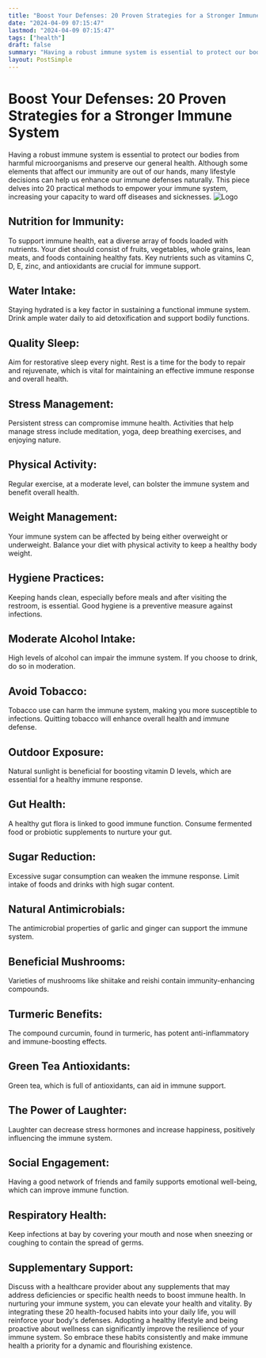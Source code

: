 ```yaml
---
title: "Boost Your Defenses: 20 Proven Strategies for a Stronger Immune System"
date: "2024-04-09 07:15:47"
lastmod: "2024-04-09 07:15:47"
tags: ["health"]
draft: false
summary: "Having a robust immune system is essential to protect our bodies from harmful microorganisms and preserve our general health. Although some elements that affect our immunity are out of our hands, many lifestyle decisions can help us enhance our immune defenses naturally. This piece delves into 20 practical methods to empower your immune system, increasing your capacity to ward off diseases and sicknesses."
layout: PostSimple
---
```

# Boost Your Defenses: 20 Proven Strategies for a Stronger Immune System
Having a robust immune system is essential to protect our bodies from harmful microorganisms and preserve our general health. Although some elements that affect our immunity are out of our hands, many lifestyle decisions can help us enhance our immune defenses naturally. This piece delves into 20 practical methods to empower your immune system, increasing your capacity to ward off diseases and sicknesses.
<img alt="Logo" class="lazyImg" data-src="https://cdn.seniorsselection.com/src_image/9765a83eef831664ff0694173519cb88.webp" src="/statics/image/loading.webp"/>
## Nutrition for Immunity:
To support immune health, eat a diverse array of foods loaded with nutrients. Your diet should consist of fruits, vegetables, whole grains, lean meats, and foods containing healthy fats. Key nutrients such as vitamins C, D, E, zinc, and antioxidants are crucial for immune support.
## Water Intake:
Staying hydrated is a key factor in sustaining a functional immune system. Drink ample water daily to aid detoxification and support bodily functions.
## Quality Sleep:
Aim for restorative sleep every night. Rest is a time for the body to repair and rejuvenate, which is vital for maintaining an effective immune response and overall health.
## Stress Management:
Persistent stress can compromise immune health. Activities that help manage stress include meditation, yoga, deep breathing exercises, and enjoying nature.
## Physical Activity:
Regular exercise, at a moderate level, can bolster the immune system and benefit overall health.
## Weight Management:
Your immune system can be affected by being either overweight or underweight. Balance your diet with physical activity to keep a healthy body weight.
## Hygiene Practices:
Keeping hands clean, especially before meals and after visiting the restroom, is essential. Good hygiene is a preventive measure against infections.
## Moderate Alcohol Intake:
High levels of alcohol can impair the immune system. If you choose to drink, do so in moderation.
## Avoid Tobacco:
Tobacco use can harm the immune system, making you more susceptible to infections. Quitting tobacco will enhance overall health and immune defense.
## Outdoor Exposure:
Natural sunlight is beneficial for boosting vitamin D levels, which are essential for a healthy immune response.
## Gut Health:
A healthy gut flora is linked to good immune function. Consume fermented food or probiotic supplements to nurture your gut.
## Sugar Reduction:
Excessive sugar consumption can weaken the immune response. Limit intake of foods and drinks with high sugar content.
## Natural Antimicrobials:
The antimicrobial properties of garlic and ginger can support the immune system.
## Beneficial Mushrooms:
Varieties of mushrooms like shiitake and reishi contain immunity-enhancing compounds.
## Turmeric Benefits:
The compound curcumin, found in turmeric, has potent anti-inflammatory and immune-boosting effects.
## Green Tea Antioxidants:
Green tea, which is full of antioxidants, can aid in immune support.
## The Power of Laughter:
Laughter can decrease stress hormones and increase happiness, positively influencing the immune system.
## Social Engagement:
Having a good network of friends and family supports emotional well-being, which can improve immune function.
## Respiratory Health:
Keep infections at bay by covering your mouth and nose when sneezing or coughing to contain the spread of germs.
## Supplementary Support:
Discuss with a healthcare provider about any supplements that may address deficiencies or specific health needs to boost immune health.
In nurturing your immune system, you can elevate your health and vitality. By integrating these 20 health-focused habits into your daily life, you will reinforce your body's defenses. Adopting a healthy lifestyle and being proactive about wellness can significantly improve the resilience of your immune system. So embrace these habits consistently and make immune health a priority for a dynamic and flourishing existence.
        